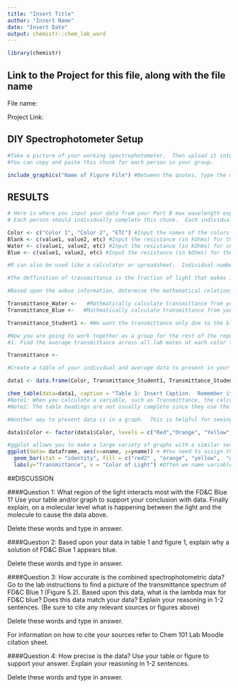 ```yaml
---
title: "Insert Title"
author: "Insert Name"
date: "Insert Date"
output: chemistr::chem_lab_word
---
```


```r
library(chemistr)
```        
## Link to the Project for this file, along with the file name

File name:

Project Link: 

## DIY Spectrophotometer Setup

```r
#Take a picture of your working spectrophotometer.  Then upload it into the same folder that you saved your lab write-up.  This will allow you to use the included graphics function below.  
#You can copy and paste this chunk for each person in your group.

include_graphics("Name of Figure File") #Between the quotes, type the name of your image file EXACTLY as it appears in the file you uploaded.
```

## RESULTS
```r
# Here is where you input your data from your Part B max wavelength experiment
# Each person should individually complete this chunk.  Each individual chunk can then be copied and pasted to create the final report.

Color <- c("Color 1", "Color 2", "ETC") #Input the names of the colors you tested.  This is not a numberical variable, therefore the words must be surrounded by quotation marks. Example: "Red"
Blank <- c(value1, value2, etc) #Input the resistance (in kOhms) for the empty cuvette.  This is a numerical variable and therefore the numbers can be entered directly, without quotes. Example: c(12.5, 14.5)
Water <- c(value1, value2, etc) #Input the resistance (in kOhms) for cuvette filled with just water.  This is a numerical variable and therefore the numbers can be entered directly, without quotes. Example: c(12.5, 14.5)
Blue <- c(value1, value2, etc) #Input the resistance (in kOhms) for the cuvette filled with 10 µM Blue Food dye

#R can also be used like a calculator or spreadsheet.  Individual numbers can be calculated, for example 5*4/2.  When you type that into the console and press return, it will spit out 10.  Feel free to try it.  Variables can also be calculated by using the variable names.  For example: Normal<- Blue-Blank.  This would create a new vector that was named Normal.  This vector would contain the results of taking the Blue number and subtract the Blank in the order they are written.

#The deffinition of transmittance is the fraction of light that makes it to the detector, in our case the photoresistor.  This is mathematically written as T = Photons Through Sample/ Photons given off by light.  Since we can measure both of these values simultaneously we assume the light source is stable enough that the photons going through our blank is the same as the photons being given off.  Therefore T = Transmitted Photons/Blank Photons. However, we don't measure photons directly, instead we are measuring the resistance in the resistor and the resistance is inversely proportional to the light hitting the detector (aka, as the number of photons increases, the resistance decreases).  This is mathematically written as Resistance = 1/Photons.

#Based upon the aobve information, determine the mathematical relationship between transmittance (T) and resistance measured.  Check with your TA or instructor before writing this function into the lines for Transmittance below.

Transmittance_Water <-   #Mathmatically calculate transmittance from your raw resistance variables above (Blank and Water)
Transmittance_Blue <-   #Mathmatically calculate transmittance from your raw resistance variables above (Blank and Blue)

Transmittance_Student1 <- #We want the transmittance only due to the blue food coloring and not any interaction of the water.  For reasons we won't go into, this is done by taking the Transmittance_Blue divided by the Transmittance_water

```

```r
#Now you are going to work together as a group for the rest of the report.
#1. Find the average transmittance across all lab mates at each color to create the variable Transmittance.  Hint: this can be done mathematically by usng the variable names added together and dividing by the total number of lab mates.

Transmittance <- 

#Create a table of your individual and average data to present in your final report.

data1 <- data.frame(Color, Transmittance_Student1, Transmittance_Student2, Transmittance) #This is a data frame.  This links all your variables into a single matrix that could be used as a table but isn't real pretty.  Below chem_table() makes it pretty.

chem_table(data=data1, caption = "Table 1: Insert Caption.  Remember it must be in sentence format.") 
#Note1: When you calculate a variable, such as Transmittance, the calculation occurs the same as in a calculator.  In order to properly display these values, significant figures must be taken into account.  This can only be done AFTER you knit and open your document in Word.  Don't forget to do this!
#Note2: The table headings are not usually complete since they use the simple variable names you chose.  For example You mght want to clarify that Transmittance is Average Transmittance.  This should be done in Word after you knit.  Don't forget to do this!
```


```r
#Another way to present data is in a graph.  This is helpful for seeing a trend.  We'll be creating many different types of graphs using R.  For an overview of the many options of R graphs, see https://www.r-graph-gallery.com/    Many of these are made with the ggplot package, which is what we will be using to create our graph.  We are going to create a bar graph of your results to see a trend in how transmittance changes with color of light. 

data1$Color <- factor(data1$Color, levels = c("Red","Orange", "Yellow", "Green", "Blue", "Purple")) #ggplot automatically orders the X-axis alphabetically.  This doesn't make sense for our data (as we want to keep the rainbow theme which matches longest to shortest wavelength).  This function allows us to set the order.  If oyu are happy with this order, there is no need to change this part of the code.

#ggplot allows you to make a large variety of graphs with a similar set of functions.  There is lots of info out there on how to use ggplot.  A quick search will get you all sorts of options.  The info below is for making a bar graph (geom_bar does this)
ggplot(data= dataframe, aes(x=xname, y=yname)) + #You need to assign the data frame your variables are in (data1) and the X vector name (Color) and Y vector name (Transmittance).
  geom_bar(stat = "identity", fill = c("red2" , "orange", "yellow",  "green",  "skyblue",  "purple") ) + #stat = "identity" makes sure the height of the bars is relative to the Y-values, in this case Transmittance #fill = c("color1", "color2", "etc"), allows you to manually choose the colors for each of your bars.  A list of R color names can be found http://sape.inf.usi.ch/quick-reference/ggplot2/colour 
  labs(y="Transmittance", x = "Color of Light") #Often we name variables simply, but a true axis should contain more or better information.  labs() allows us to change the labels on the axis.

```

##DISCUSSION

####Question 1:  What region of the light interacts most with the FD&C Blue 1?  Use your table and/or graph to support your conclusion with data.  Finally explain, on a molecular level what is happening between the light and the molecule to cause the data above.


Delete these words and type in answer.



####Question 2: Based upon your data in table 1 and figure 1, explain why a solution of FD&C Blue 1 appears blue.

Delete these words and type in answer.

####Question 3: How accurate is the combined spectrophotometric data?  Go to the lab instructions to find a picture of the transmittance spectrum of FD&C Blue 1 (Figure 5.2).  Based upon this data, what is the lambda max for FD&C blue?  Does this data match your data?  Explain your reasoning in 1-2 sentences. (Be sure to cite any relevant sources or figures above)

Delete these words and type in answer.

For information on how to cite your sources refer to Chem 101 Lab Moodle citation sheet.

####Question 4: How precise is the data?  Use your table or figure to support your answer.  Explain your reasoning in 1-2 sentences.

Delete these words and type in answer.
